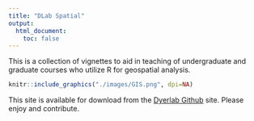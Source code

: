 ```yaml
---
title: "DLab Spatial"
output:
  html_document:
    toc: false
---
```


This is a collection of vignettes to aid in teaching of undergraduate and graduate courses who utilize R for geospatial analysis.  

```r
knitr::include_graphics("./images/GIS.png", dpi=NA)
```


 This site is available for download from the [Dyerlab Github](https://github.com/dyerlab) site.  Please enjoy and contribute.





